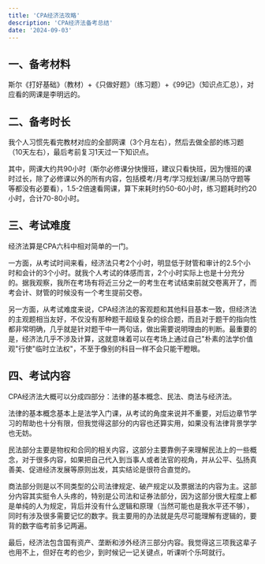 ```yaml
---
title: 'CPA经济法攻略'
description: 'CPA经济法备考总结'
date: '2024-09-03'
---
```


## 一、备考材料

斯尔《打好基础》（教材）+《只做好题》（练习题）+《99记》（知识点汇总），对应看的网课是李明远的。

## 二、备考时长

我个人习惯先看完教材对应的全部网课（3个月左右），然后去做全部的练习题（10天左右），最后考前复习1天过一下知识点。

其中，网课大约共90小时（斯尔必修课分快慢班，建议只看快班，因为慢班的课时过长，除了必修课以外的所有内容，包括模考/月考/学习规划课/黑马防守题等等都没有必要看），1.5-2倍速看网课，算下来耗时约50-60小时，练习题耗时约20小时，合计70-80小时。

## 三、考试难度

经济法算是CPA六科中相对简单的一门。

一方面，从考试时间来看，经济法只考2个小时，明显低于财管和审计的2.5个小时和会计的3个小时。就我个人考试的体感而言，2个小时实际上也是十分充分的。据我观察，我所在考场有将近三分之一的考生在考试结束前就交卷离开了，而考会计、财管的时候没有一个考生提前交卷。

另一方面，从考试难度来说，CPA经济法的客观题和其他科目基本一致，但经济法的主观题相当友好，不仅没有那种题干超级复杂的综合题，而且对于题干的指向性都非常明确，几乎就是针对题干中一两句话，做出需要说明理由的判断。最重要的是，经济法几乎不涉及计算，这就意味着可以在考场上通过自己"朴素的法学价值观"行使"临时立法权"，不至于像别的科目一样不会只能干瞪眼。

## 四、考试内容

CPA经济法大概可以分成四部分：法律的基本概念、民法、商法与经济法。

法律的基本概念基本上是法学入门课，从考试的角度来说并不重要，对后边章节学习的帮助也十分有限，但我觉得这部分的内容也还算实用，如果没有法律背景学学也无妨。

民法部分主要是物权和合同的相关内容，这部分主要靠例子来理解民法上的一些概念，对于很多内容，如果把自己代入到当事人或者法官的视角，并从公平、弘扬真善美、促进经济发展等原则出发，其实结论是很符合直觉的。

商法部分则是以不同类型的公司法律规定、破产规定以及票据法的内容为主。这部分内容其实挺令人头疼的，特别是公司法和证券法部分，因为这部分很大程度上都是单纯的人为规定，背后并没有什么逻辑和原理（当然可能也是我水平还不够），同时有涉及很多需要记忆的数字。我主要用的办法就是先尽可能理解有逻辑的，要背的数字临考前多记两遍。

最后，经济法包含国有资产、垄断和涉外经济三部分内容。我觉得这三项我这辈子也用不上，但好在考的也少，到时候记一记关键点，听课听个乐呵就行。
